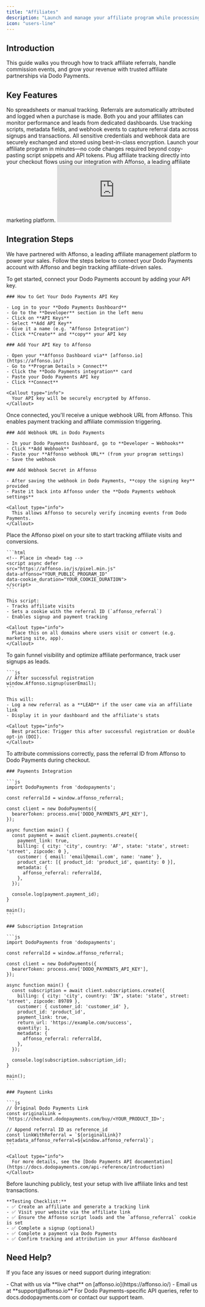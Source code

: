 ```yaml
---
title: "Affiliates"
description: "Launch and manage your affiliate program while processing transactions through Dodo Payments."
icon: "users-line"
---
```


## Introduction

This guide walks you through how to track affiliate referrals, handle commission events, and grow your revenue with trusted affiliate partnerships via Dodo Payments.

## Key Features

<CardGroup cols={2}>
  <Card title="Automated Commission Attribution" icon="robot">
    No spreadsheets or manual tracking. Referrals are automatically attributed and logged when a purchase is made.
  </Card>

  <Card title="Real-Time Reporting" icon="chart-line">
    Both you and your affiliates can monitor performance and leads from dedicated dashboards.
  </Card>

  <Card title="Flexible Tracking Options" icon="code">
    Use tracking scripts, metadata fields, and webhook events to capture referral data across signups and transactions.
  </Card>

  <Card title="Fully Encrypted & Secure" icon="shield">
    All sensitive credentials and webhook data are securely exchanged and stored using best-in-class encryption.
  </Card>

  <Card title="Quick Setup" icon="bolt">
    Launch your affiliate program in minutes—no code changes required beyond copy-pasting script snippets and API tokens.
  </Card>

  <Card title="Seamless Integration" icon="plug">
    Plug affiliate tracking directly into your checkout flows using our integration with Affonso, a leading affiliate marketing platform.
  </Card>
</CardGroup>

<Frame>
    <iframe 
        className="w-full aspect-video rounded-md" 
        src="https://www.youtube.com/embed/8tw8o9yOjsA"
        title="Affiliate Integration | Dodo Payments"
        frameBorder="0"
        allow="accelerometer; autoplay; clipboard-write; encrypted-media; gyroscope; picture-in-picture"
        allowFullScreen
    ></iframe>
</Frame>

## Integration Steps

We have partnered with Affonso, a leading affiliate management platform to power your sales. Follow the steps below to connect your Dodo Payments account with Affonso and begin tracking affiliate-driven sales.

<Steps>
  <Step title="Connect with Dodo Payments">
    To get started, connect your Dodo Payments account by adding your API key.

    ### How to Get Your Dodo Payments API Key

    - Log in to your **Dodo Payments Dashboard**
    - Go to the **Developer** section in the left menu
    - Click on **API Keys**
    - Select **Add API Key**
    - Give it a name (e.g. "Affonso Integration")
    - Click **Create** and **copy** your API key

    ### Add Your API Key to Affonso

    - Open your **Affonso Dashboard via** [affonso.io](https://affonso.io/)
    - Go to **Program Details > Connect**
    - Click the **Dodo Payments integration** card
    - Paste your Dodo Payments API key
    - Click **Connect**

    <Callout type="info">
      Your API key will be securely encrypted by Affonso.
    </Callout>
  </Step>

  <Step title="Add Webhook to Dodo Payments">
    Once connected, you'll receive a unique webhook URL from Affonso. This enables payment tracking and affiliate commission triggering.

    ### Add Webhook URL in Dodo Payments

    - In your Dodo Payments Dashboard, go to **Developer → Webhooks**
    - Click **Add Webhook**
    - Paste your **Affonso webhook URL** (from your program settings)
    - Save the webhook

    ### Add Webhook Secret in Affonso

    - After saving the webhook in Dodo Payments, **copy the signing key** provided
    - Paste it back into Affonso under the **Dodo Payments webhook settings**

    <Callout type="info">
      This allows Affonso to securely verify incoming events from Dodo Payments.
    </Callout>
  </Step>

  <Step title="Add the Tracking Script">
    Place the Affonso pixel on your site to start tracking affiliate visits and conversions.

    ```html
    <!-- Place in <head> tag -->
    <script async defer
    src="https://affonso.io/js/pixel.min.js"
    data-affonso="YOUR_PUBLIC_PROGRAM_ID"
    data-cookie_duration="YOUR_COOKIE_DURATION">
    </script>
    ```

    This script:
    - Tracks affiliate visits
    - Sets a cookie with the referral ID (`affonso_referral`)
    - Enables signup and payment tracking

    <Callout type="info">
      Place this on all domains where users visit or convert (e.g. marketing site, app).
    </Callout>
  </Step>

  <Step title="Track User Signups">
    To gain funnel visibility and optimize affiliate performance, track user signups as leads.

    ```js
    // After successful registration
    window.Affonso.signup(userEmail);
    ```

    This will:
    - Log a new referral as a **LEAD** if the user came via an affiliate link
    - Display it in your dashboard and the affiliate's stats

    <Callout type="info">
      Best practice: Trigger this after successful registration or double opt-in (DOI).
    </Callout>
  </Step>

  <Step title="Pass Referral Data to Dodo Payments">
    To attribute commissions correctly, pass the referral ID from Affonso to Dodo Payments during checkout.

    ### Payments Integration

    ```js
    import DodoPayments from 'dodopayments';

    const referralId = window.affonso_referral;

    const client = new DodoPayments({
      bearerToken: process.env['DODO_PAYMENTS_API_KEY'],
    });

    async function main() {
      const payment = await client.payments.create({
        payment_link: true,
        billing: { city: 'city', country: 'AF', state: 'state', street: 'street', zipcode: 0 },
        customer: { email: 'email@email.com', name: 'name' },
        product_cart: [{ product_id: 'product_id', quantity: 0 }],
        metadata: {
          affonso_referral: referralId,
        },
      });

      console.log(payment.payment_id);
    }

    main();
    ```

    ### Subscription Integration

    ```js
    import DodoPayments from 'dodopayments';

    const referralId = window.affonso_referral;

    const client = new DodoPayments({
      bearerToken: process.env['DODO_PAYMENTS_API_KEY'],
    });

    async function main() {
      const subscription = await client.subscriptions.create({
        billing: { city: 'city', country: 'IN', state: 'state', street: 'street', zipcode: 89789 },
        customer: { customer_id: 'customer_id' },
        product_id: 'product_id',
        payment_link: true,
        return_url: 'https://example.com/success',
        quantity: 1,
        metadata: {
          affonso_referral: referralId,
        },
      });

      console.log(subscription.subscription_id);
    }

    main();
    ```

    ### Payment Links

    ```js
    // Original Dodo Payments Link
    const originalLink = 'https://checkout.dodopayments.com/buy/<YOUR_PRODUCT_ID>';

    // Append referral ID as reference_id
    const linkWithReferral = `${originalLink}?metadata_affonso_referral=${window.affonso_referral}`;
    ```

    <Callout type="info">
      For more details, see the [Dodo Payments API documentation](https://docs.dodopayments.com/api-reference/introduction)
    </Callout>
  </Step>

  <Step title="Testing Your Integration">
    Before launching publicly, test your setup with live affiliate links and test transactions.

    **Testing Checklist:**
    - ✅ Create an affiliate and generate a tracking link
    - ✅ Visit your website via the affiliate link
    - ✅ Ensure the Affonso script loads and the `affonso_referral` cookie is set
    - ✅ Complete a signup (optional)
    - ✅ Complete a payment via Dodo Payments
    - ✅ Confirm tracking and attribution in your Affonso dashboard
  </Step>
</Steps>

## Need Help?

If you face any issues or need support during integration:

<CardGroup cols={2}>
  <Card title="Affonso Support" icon="headset">
    - Chat with us via **live chat** on [affonso.io](https://affonso.io/)
    - Email us at **support@affonso.io**
  </Card>

  <Card title="Dodo Payments Support" icon="headset">
    For Dodo Payments-specific API queries, refer to docs.dodopayments.com or contact our support team.
  </Card>
</CardGroup>


